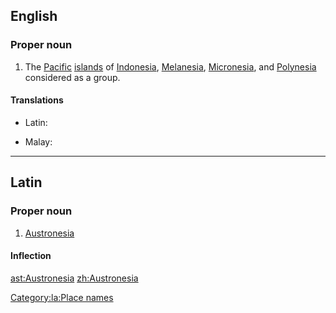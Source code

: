 ==English==

===Proper noun===
{{wikipedia}}
{{en-proper noun}}

# The [[Pacific]] [[island]]s of [[Indonesia]], [[Melanesia]], [[Micronesia]], and [[Polynesia]] considered as a group.

====Translations====
{{trans-top|group of islands}}
* Latin: {{t-|la|Austronesia}}
{{trans-mid}}
* Malay: {{t-|ms|Austronesia}}
{{trans-bottom}}

----

==Latin==

===Proper noun===
{{la-proper noun|Austronesia|Austronesiae|Austronesiae|f|first}}

# [[#English|Austronesia]]

====Inflection====
{{la-decl-1st-loc|Austronesi}}

[[Category:la:Place names]]

[[ast:Austronesia]]
[[zh:Austronesia]]